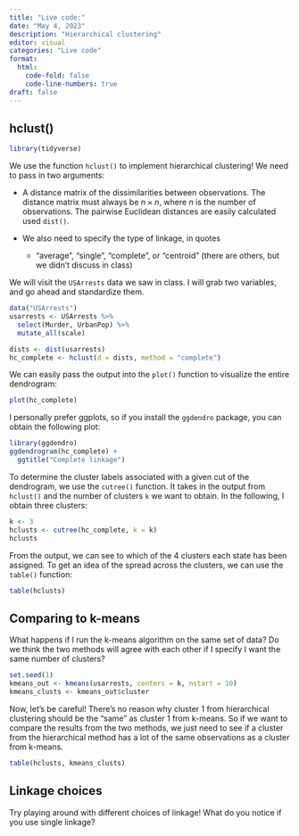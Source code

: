 ```yaml
---
title: "Live code:"
date: "May 4, 2023"
description: "Hierarchical clustering"
editor: visual
categories: "Live code"
format:
  html: 
    code-fold: false
    code-line-numbers: true
draft: false
---
```


## hclust()

```r
library(tidyverse)
```

We use the function `hclust()` to implement hierarchical clustering! We need to pass in two arguments:

-   A distance matrix of the dissimilarities between observations. The distance matrix must always be $n \times n$, where $n$ is the number of observations. The pairwise Euclidean distances are easily calculated used `dist()`.

-   We also need to specify the type of linkage, in quotes

    -   "average", "single", "complete", or "centroid" (there are others, but we didn't discuss in class)

We will visit the `USArrests` data we saw in class. I will grab two variables, and go ahead and standardize them.

```r
data("USArrests")
usarrests <- USArrests %>%
  select(Murder, UrbanPop) %>%
  mutate_all(scale)

dists <- dist(usarrests)
hc_complete <- hclust(d = dists, method = "complete")
```

We can easily pass the output into the `plot()` function to visualize the entire dendrogram:

```r
plot(hc_complete)
```

I personally prefer ggplots, so if you install the `ggdendro` package, you can obtain the following plot:

```r
library(ggdendro)
ggdendrogram(hc_complete) +
  ggtitle("Complete linkage")
```

To determine the cluster labels associated with a given cut of the dendrogram, we use the `cutree()` function. It takes in the output from `hclust()` and the number of clusters `k` we want to obtain. In the following, I obtain three clusters:

```r
k <- 3
hclusts <- cutree(hc_complete, k = k)
hclusts
```

From the output, we can see to which of the 4 clusters each state has been assigned. To get an idea of the spread across the clusters, we can use the `table()` function:

```r
table(hclusts)
```

## Comparing to k-means

What happens if I run the k-means algorithm on the same set of data? Do we think the two methods will agree with each other if I specify I want the same number of clusters?

```r
set.seed(1)
kmeans_out <- kmeans(usarrests, centers = k, nstart = 10)
kmeans_clusts <- kmeans_out$cluster
```

Now, let's be careful! There's no reason why cluster 1 from hierarchical clustering should be the "same" as cluster 1 from k-means. So if we want to compare the results from the two methods, we just need to see if a cluster from the hierarchical method has a lot of the same observations as a cluster from k-means.

```r
table(hclusts, kmeans_clusts)
```

## Linkage choices

Try playing around with different choices of linkage! What do you notice if you use single linkage?
